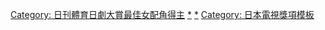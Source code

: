 {{Navbox
|name       = 日刊體育日劇大賞最佳女配角
|titlestyle = background:Dodgerblue
|title      = [[日刊體育日劇大賞]]最佳女配角
|image      = 
|bodystyle  = 
|groupstyle = width:70%:105px;background:azure
|liststyle  = text-align:left;
| bodyclass =hlist
| state = {{{state|autocollapse}}}
| selected = {{{1|}}}

|group1     = 1990年代
|list1      = 
* 1997 [[稻森泉]]
* 1998 [[深田恭子]]
* 1999 [[水野美紀]]

|group2     = 2000年代
|list2      = 
* 2000 [[涼風真世]]
* 2001 [[天海祐希]]
* 2002 [[矢田亞希子]]
* 2003 [[小雪 (日本演員)|小雪]]
* 2004 {{tsl|ja|岡本綾}}
* 2005 [[藥師丸博子]]
* 2006 [[鈴木京香]]
* 2007 [[香椎由宇]]
* 2008 [[上野樹里]]
* 2009 [[大政絢]]

|group3     = 2010年代
|list3      = 
* 2010 （註）
* 2011 [[杏 (模特兒)|杏]]
* 2012 [[戶田惠梨香]]
* 2013 [[柴咲幸]]
* 2014 [[木村文乃]]
* 2015 [[栗山千明]]
* 2016 [[小池榮子]]
* 2017 [[木村文乃]]
* 2018 [[內田理央]]
* 2019 [[菜菜緒]]

|group4     = 2020年代
|list4      = 
* 2020 [[二階堂富美]]
* 2021 [[蒔田彩珠]]

|group5     = 相關項目
|list5      = 
* [[日刊體育]]
* [[日刊體育電影大賞]]
|group6 = 
|list6  = 註：第14回（2011年）受東日本大地震影響停辦
}}<includeonly>[[Category: 日刊體育日劇大賞最佳女配角得主]]</includeonly><noinclude>
{{collapsible option}}
[[Category: 日刊體育日劇大賞|*]]
[[Category: 日刊體育日劇大賞最佳女配角得主|*]]
[[Category: 日本電視獎項模板]]
</noinclude>